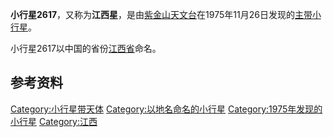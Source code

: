 {{Infobox Planet  
| name = 2617 Jiangxi
| image = 
| caption = 
| discovery=yes | physical_characteristics = yes | bgcolour=#FFFFC0
| discovery_ref = 
| discoverer = [[紫金山天文台|紫金山天文台]]
| discovery_site = [[南京|南京]]
| discovered =  1975年11月26日
| mp_name = 2617
| alt_names = 1975 WO1
| named_after = [[江西省|江西省]]
| mp_category=[[小行星带|主带]]
| orbit_ref = <ref>[http://ssd.jpl.nasa.gov/sbdb.cgi?sstr=2617+Jiangxi JPL Small-Body Database 2617 Jiangxi (1975 WO1)]</ref>
| epoch = 2011年8月27日
| semimajor=
| perihelion= 2.4340485[[天文单位|AU]]
| aphelion= 3.1637830AU
| eccentricity = 0.2306525
| period = 2055.4572647[[日|地球日]] 
| inclination= 12.90267[[角度|°]]
| asc_node= 73.59338°
| arg_peri= 348.86570°
| mean_anomaly= 133.07434°
| avg_speed=
 | dimensions=
 | mass=
 | density=
 | surface_grav=
 | escape_velocity=
 | rotation= 11.79h
 | spectral_type= 
 | magnitude= 10.40
 | abs_magnitude=
 | albedo=0.0441	
 | single_temperature=
}}
'''小行星2617'''，又称为'''江西星'''，是由[[紫金山天文台|紫金山天文台]]在1975年11月26日发现的[[小行星带|主带]][[小行星|小行星]]。

小行星2617以中国的省份[[江西省|江西省]]命名。

== 参考资料 ==
{{Reflist}}

{{Minor Planet Number|(2616)[[小行星2616|小行星2616]]|(2618)[[小行星2618|小行星2618]]}}

[[Category:小行星带天体|Category:小行星带天体]]
[[Category:以地名命名的小行星|Category:以地名命名的小行星]]
[[Category:1975年发现的小行星|Category:1975年发现的小行星]]
[[Category:江西|Category:江西]]